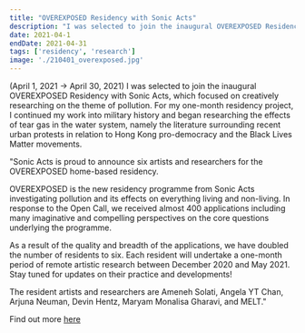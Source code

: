 ```yaml
---
title: "OVEREXPOSED Residency with Sonic Acts"
description: "I was selected to join the inaugural OVEREXPOSED Residency with Sonic Acts, which focused on creatively researching on the theme of pollution. For my one-month residency project, I continued my work into military history and began researching the effects of tear gas in the water system, namely the literature surrounding recent urban protests in relation to Hong Kong pro-democracy and the Black Lives Matter movements.  "
date: 2021-04-1
endDate: 2021-04-31
tags: ['residency', 'research']
image: './210401_overexposed.jpg'
---
```


(April 1, 2021 → April 30, 2021) I was selected to join the inaugural OVEREXPOSED Residency with Sonic Acts, which focused on creatively researching on the theme of pollution. For my one-month residency project, I continued my work into military history and began researching the effects of tear gas in the water system, namely the literature surrounding recent urban protests in relation to Hong Kong pro-democracy and the Black Lives Matter movements. 

"Sonic Acts is proud to announce six artists and researchers for the OVEREXPOSED home-based residency.

OVEREXPOSED is the new residency programme from Sonic Acts investigating pollution and its effects on everything living and non-living. In response to the Open Call, we received almost 400 applications including many imaginative and compelling perspectives on the core questions underlying the programme. 

As a result of the quality and breadth of the applications, we have doubled the number of residents to six. Each resident will undertake a one-month period of remote artistic research between December 2020 and May 2021. Stay tuned for updates on their practice and developments!

The resident artists and researchers are Ameneh Solati, Angela YT Chan, Arjuna Neuman, Devin Hentz, Maryam Monalisa Gharavi, and MELT."


Find out more [here](https://sonicacts.com/archive/selections-overexposed-2020)